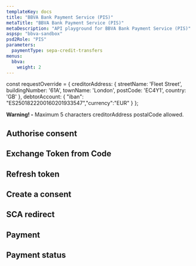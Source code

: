 ```yaml
---
templateKey: docs
title: "BBVA Bank Payment Service (PIS)"
metaTitle: "BBVA Bank Payment Service (PIS)"
metaDescription: "API playground for BBVA Bank Payment Service (PIS)"
aspsp: "bbva-sandbox"
psd2Role: "PIS"
parameters:
  paymentType: sepa-credit-transfers
menus:
  bbva: 
    weight: 2
---
```




const requestOverride = {
  creditorAddress: {
    streetName: 'Fleet Street',
    buildingNumber: '61A',
    townName: 'London',
    postCode: 'EC4Y1',
    country: 'GB'
  },
  debtorAccount: {
    "iban": "ES2501822200160201933547","currency":"EUR"
  }
};


<SimpleAlert color="warning">
  <span>
    <b>Warning! -</b> Maximum 5 characters creditorAddress postalCode allowed.
  </span>
</SimpleAlert>
<br/>
  <step>

  ## Authorise consent

  <AuthoriseStep/>
  </step>
  <step>

  ## Exchange Token from Code

  <CreateToken/>
  </step>
  <step>

  ## Refresh token

  <RefreshToken/>
  </step>
  <step>

  ## Create a consent

  <StepInitiatePayment requestOverride={requestOverride} />
  </step>
  <step>

  ## SCA redirect

  <SCAStep/>
  </step>
  <step>

  ## Payment

  <StepPayment/>
  </step>
  <step>

  ## Payment status

  <StepPaymentStatus/>
  </step>

